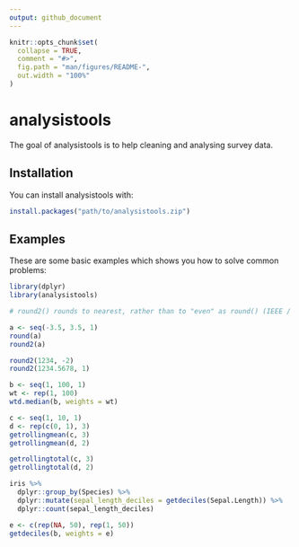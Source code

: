 ---
output: github_document
---

<!-- README.md is generated from README.Rmd. Please edit that file -->

```{r, include = FALSE}
knitr::opts_chunk$set(
  collapse = TRUE,
  comment = "#>",
  fig.path = "man/figures/README-",
  out.width = "100%"
)
```

# analysistools

<!-- badges: start -->
<!-- badges: end -->

The goal of analysistools is to help cleaning and analysing survey data.

## Installation

You can install analysistools with:

``` r
install.packages("path/to/analysistools.zip")
```

## Examples

These are some basic examples which shows you how to solve common problems:

```{r example}
library(dplyr)
library(analysistools)

# round2() rounds to nearest, rather than to "even" as round() (IEEE / IEC rounding) does.

a <- seq(-3.5, 3.5, 1)
round(a)
round2(a)

round2(1234, -2)
round2(1234.5678, 1)

b <- seq(1, 100, 1)
wt <- rep(1, 100)
wtd.median(b, weights = wt)

c <- seq(1, 10, 1)
d <- rep(c(0, 1), 3)
getrollingmean(c, 3)
getrollingmean(d, 2)

getrollingtotal(c, 3)
getrollingtotal(d, 2)

iris %>% 
  dplyr::group_by(Species) %>% 
  dplyr::mutate(sepal_length_deciles = getdeciles(Sepal.Length)) %>% 
  dplyr::count(sepal_length_deciles)

e <- c(rep(NA, 50), rep(1, 50))
getdeciles(b, weights = e)


```
